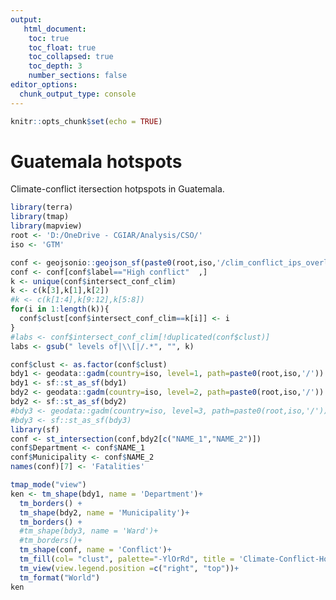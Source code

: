 ```yaml
---
output: 
   html_document:
    toc: true
    toc_float: true
    toc_collapsed: true
    toc_depth: 3
    number_sections: false
editor_options: 
  chunk_output_type: console
---
```


```r
knitr::opts_chunk$set(echo = TRUE)
```

# Guatemala hotspots

Climate-conflict itersection hotpspots in Guatemala.

```r
library(terra)
library(tmap)
library(mapview)
root <- 'D:/OneDrive - CGIAR/Analysis/CSO/'
iso <- 'GTM'

conf <- geojsonio::geojson_sf(paste0(root,iso,'/clim_conflict_ips_overlays.geojson'))
conf <- conf[conf$label=="High conflict"  ,]
k <- unique(conf$intersect_conf_clim)
k <- c(k[3],k[1],k[2])
#k <- c(k[1:4],k[9:12],k[5:8])
for(i in 1:length(k)){
  conf$clust[conf$intersect_conf_clim==k[i]] <- i
}
#labs <- conf$intersect_conf_clim[!duplicated(conf$clust)]
labs <- gsub(" levels of|\\[|/.*", "", k)

conf$clust <- as.factor(conf$clust)
bdy1 <- geodata::gadm(country=iso, level=1, path=paste0(root,iso,'/'))
bdy1 <- sf::st_as_sf(bdy1)
bdy2 <- geodata::gadm(country=iso, level=2, path=paste0(root,iso,'/'))
bdy2 <- sf::st_as_sf(bdy2)
#bdy3 <- geodata::gadm(country=iso, level=3, path=paste0(root,iso,'/'))
#bdy3 <- sf::st_as_sf(bdy3)
library(sf)
conf <- st_intersection(conf,bdy2[c("NAME_1","NAME_2")])
conf$Department <- conf$NAME_1
conf$Municipality <- conf$NAME_2
names(conf)[7] <- 'Fatalities' 

tmap_mode("view")
ken <- tm_shape(bdy1, name = 'Department')+
  tm_borders() +
  tm_shape(bdy2, name = 'Municipality')+
  tm_borders() +
  #tm_shape(bdy3, name = 'Ward')+
  #tm_borders()+
  tm_shape(conf, name = 'Conflict')+
  tm_fill(col= "clust", palette="-YlOrRd", title = 'Climate-Conflict-Hotspots', labels=labs, popup.vars=c("Department","Municipality", "Fatalities", "climvar_medn_prec", "climvar_NDWS_median"))+
  tm_view(view.legend.position =c("right", "top"))+
  tm_format("World")
ken 

```
